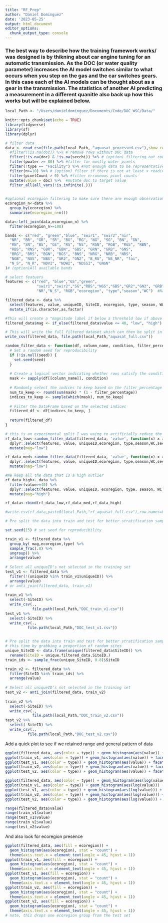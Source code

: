 ```yaml
---
title: "RF_Prep"
author: "Daniel Dominguez"
date: '2023-05-25'
output: html_document
editor_options: 
  chunk_output_type: console
---
```

### The best way to describe how the training framework works/ was designed is by thikning about car engine tuning for an automatic transmission. As the DOC (or water quality parameter) increases the AI model switches similar to what occurs when you step on the gas and the car switches gears. In this case each of the AI models can be thought about as a gear in the transmission. The statistics of another AI predicting a measurement in a different quanitle also back up how this works but will be explained below. 

```r
local_Path <- "/Users/danieldominguez/Documents/Code/DOC_WSC/Data/"

```

```r
knitr::opts_chunk$set(echo = TRUE)
library(tidyverse)
library(sf)
library(dplyr)

```


```r
# filter data
data <- read_csv(file.path(local_Path, "aquasat_processed.csv"),show_col_types = FALSE) %>%
  #filter(!is.na(doc)) %>% # remove rows without DOC data
  filter(!is.na(doc) & !is.na(secchi)) %>% # (option) filtering out rows without DOC and Secchi
  filter(pwater >= 80) %>% #filter for mostly water pixels
  filter(!type == "Facility") %>% #not enough data to be representative when splitting betwen quanitles
  filter(n>=10) %>% # (option) filter if there is not at least x readings for a site for better training
  filter(pixelCount > 0) %>% #filter erroneous pixel counts
  mutate(value = doc) %>%  #mutate doc to target value
  filter_all(all_vars(!is.infinite(.))) 
  
```

```r
#optional ecoregion filtering to make sure there are enough observations after other filtering
ecoregion_n<-data %>% 
  group_by(ecoregion) %>% 
  summarise(ecoregion_n=n())

data<-left_join(data,ecoregion_n) %>% 
  filter(ecoregion_n>=100)

```


```r
bands <- c("red", "green","blue", "swir1", "swir2","nir",
  "NR", "BR", "GR", "SR", "BG", "RG", "NG", "SG", "BN", "GN",
  "RN", "SN", "BS", "GS", "RS", "NS", "RGN", "RGB", "RGS", "RBN",
  "RBS", "RNS", "GBR", "GBN", "GBS", "GRN", "GRB", "GNS",
  "BRG", "BRS", "BGN", "BGS", "BNS", "NRG", "NRB", "NRS",
  "NGB", "NGS", "NBS", "GR2", "GN2", "B_RG", "NS_NR", "fai",
  "N_S", "N_R", "NDVI", "NDWI", "NDSSI", "GNGN"
)# (option)All available bands
```


```r

# select featuers
features <- c("red", "blue","GS","green",
              "swir1","swir2","SG","RBS","NGS","GBS","GR2","GN2", "GRB","N_R",
              "NR","N_S", "RGB","ecoregion", "type","season","WC")  #Narrower features

filtered_data <- data %>%
  select(features, value, uniqueID, SiteID, ecoregion, type, season, WC, secchi) %>% 
  mutate_if(is.character,as.factor) 

#This will create a "magnitude label if below a threshold low if above high for better train test split 
filtered_data$mag <- if_else(filtered_data$value <= 40, "low", "high")

# This will write the full filtered dataset which can then be split in the python files
write_csv(filtered_data, file.path(local_Path,"aquasat_full.csv"))

```

```r
random_filter_data <- function(df, column_name, condition, filter_percentage, seed ) {
  # Set a random seed for reproducibility
  if (!is.null(seed)) {
    set.seed(seed)
  }
  
  # Create a logical vector indicating whether rows satisfy the condition
  mask <- sapply(df[[column_name]], condition)
  
  # Randomly select the indices to keep based on the filter_percentage
  num_to_keep <- round(sum(mask) * (1 - filter_percentage))
  indices_to_keep <- sample(which(mask), num_to_keep)
  
  # Filter the DataFrame based on the selected indices
  filtered_df <- df[indices_to_keep, ]
  
  return(filtered_df)
}
```


```r

# this is an experimental split I was using to artificially reduce the amount of low observations similar to Gardner et al., 2023
rf_data_low<-random_filter_data(filtered_data, 'value', function(x) x > 0 & x < 10, filter_percentage = 0.95, seed = 01) %>% 
  dplyr::select(features, value, uniqueID,ecoregion, type,season,WC,secchi) %>% 
  mutate(mag="low")

rf_data_med<-random_filter_data(filtered_data, 'value', function(x) x > 10 & x < 40, filter_percentage = 0.9, seed = 01) %>% 
  dplyr::select(features, value, uniqueID,ecoregion, type,season,WC,secchi)%>% 
  mutate(mag="low")

#We keep all the data that is a high outlier
rf_data_high<- data %>% 
  filter(value>=40) %>% 
  dplyr::select(features, value, uniqueID, ecoregion, type, season, WC, secchi)%>% 
  mutate(mag="high")

rf_data<-rbind(rf_data_low,rf_data_med,rf_data_high)

#write.csv(rf_data,paste0(local_Path,"rf_aquasat_full.csv"),row.names=FALSE)  

```


```r
# Pre split the data into train and test for better stratification sampling

set.seed(15) # set seed for reproducibility

train_v1 <- filtered_data %>%
  group_by( mag,ecoregion,type) %>%
  sample_frac(.8) %>%
  ungroup() %>%
  arrange(value)
  
# Select all uniqueID's not selected in the training set
test_v1 <- filtered_data %>%
  filter(!(uniqueID %in% train_v1$uniqueID)) %>%
  arrange(value)
# or anti_join(filtered_data, train_v1)
  
train_v1 %>% 
  select(-SiteID) %>% 
  write_csv(., 
            file.path(local_Path,"DOC_train_v1.csv"))
test_v1 %>% 
  select(-SiteID) %>% 
  write_csv(.,
          file.path(local_Path,"DOC_test_v1.csv"))
    
```


```r
# Pre split the data into train and test for better stratification sampling
# this time by grabbing a proportion of random sites
unique_SiteID <- data.frame(unique(filtered_data$SiteID)) %>% 
  rename(SiteID = unique.filtered_data.SiteID.)
train_ids <- sample_frac(unique_SiteID, 0.8)$SiteID

train_v2 <- filtered_data %>%
  filter(SiteID %in% train_ids) %>%
  arrange(value) 
  
# Select all uniqueID's not selected in the training set
test_v2 <- anti_join(filtered_data, train_v2)
  
train_v2 %>% 
  select(-SiteID) %>% 
  write_csv(., 
            file.path(local_Path,"DOC_train_v2.csv"))
test_v2 %>% 
  select(-SiteID) %>% 
  write_csv(.,
          file.path(local_Path,"DOC_test_v2.csv"))
```

Add a quick plot to see if we retained range and general pattern of data

```r
ggplot(filtered_data, aes(color = type)) + geom_histogram(aes(value)) + facet_grid(type ~ .)
ggplot(train_v1, aes(color = type)) + geom_histogram(aes(value)) + facet_grid(type ~ .)
ggplot(test_v1, aes(color = type)) + geom_histogram(aes(value)) + facet_grid(type ~ .)
ggplot(train_v2, aes(color = type)) + geom_histogram(aes(value)) + facet_grid(type ~ .)
ggplot(test_v2, aes(color = type)) + geom_histogram(aes(value)) + facet_grid(type ~ .)

ggplot(filtered_data, aes(color = type)) + geom_histogram(aes(log(value))) + facet_grid(type ~ .)
ggplot(train_v1, aes(color = type)) + geom_histogram(aes(log(value))) + facet_grid(type ~ .)
ggplot(test_v1, aes(color = type)) + geom_histogram(aes(log(value))) + facet_grid(type ~ .)
ggplot(train_v2, aes(color = type)) + geom_histogram(aes(log(value))) + facet_grid(type ~ .)
ggplot(test_v2, aes(color = type)) + geom_histogram(aes(log(value))) + facet_grid(type ~ .)

range(filtered_data$value)
range(train_v1$value)
range(test_v1$value)
range(train_v2$value)
range(test_v2$value)
```

And also look for ecoregion presence

```r
ggplot(filtered_data, aes(fill = ecoregion)) + 
  geom_histogram(aes(ecoregion), stat = "count") +
  theme(axis.text.x = element_text(angle = 45, hjust = 1))
ggplot(train_v1, aes(fill = ecoregion)) + 
  geom_histogram(aes(ecoregion), stat = "count") +
  theme(axis.text.x = element_text(angle = 45, hjust = 1))
ggplot(test_v1, aes(fill = ecoregion)) + 
  geom_histogram(aes(ecoregion), stat = "count") +
  theme(axis.text.x = element_text(angle = 45, hjust = 1))
ggplot(train_v2, aes(fill = ecoregion)) + 
  geom_histogram(aes(ecoregion), stat = "count") +
  theme(axis.text.x = element_text(angle = 45, hjust = 1))
ggplot(test_v2, aes(fill = ecoregion)) + 
  geom_histogram(aes(ecoregion), stat = "count") +
  theme(axis.text.x = element_text(angle = 45, hjust = 1)) 
# note, this drops one ecoregion group from the test set
                                                               
```

